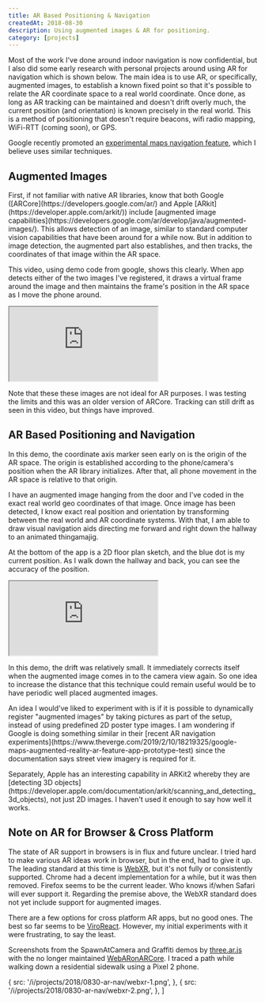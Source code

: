 ```yaml
---
title: AR Based Positioning & Navigation
createdAt: 2018-08-30
description: Using augmented images & AR for positioning.
category: [projects]
---
```



<p>
  Most of the work I've done around indoor navigation is now confidential, but I also did some early
  research with personal projects around using AR for navigation which is shown below. The main idea
  is to use AR, or specifically, augmented images, to establish a known fixed point so that it's
  possible to relate the AR coordinate space to a real world coordinate. Once done, as long as AR
  tracking can be maintained and doesn't drift overly much, the current position (and orientation)
  is known precisely in the real world. This is a method of positioning that doesn't require
  beacons, wifi radio mapping, WiFi-RTT (coming soon), or GPS.
</p>

Google recently promoted an
[experimental maps navigation feature](https://www.theverge.com/2019/2/10/18219325/google-maps-augmented-reality-ar-feature-app-prototype-test),
which I believe uses similar techniques.

<h2>Augmented Images</h2>

<p>
  First, if not familiar with native AR libraries, know that both Google
  ([ARCore](https://developers.google.com/ar/) and Apple
  [ARkit](https://developer.apple.com/arkit/)) include [augmented image
  capabilities](https://developers.google.com/ar/develop/java/augmented-images/). This allows
  detection of an image, similar to standard computer vision capabilities that have been around for
  a while now. But in addition to image detection, the augmented part also establishes, and then
  tracks, the coordinates of that image within the AR space.
</p>

<p>
  This video, using demo code from google, shows this clearly. When app detects either of the two
  images I've registered, it draws a virtual frame around the image and then maintains the frame's
  position in the AR space as I move the phone around.
</p>

<div class="video-responsive">
  <iframe
    allowFullScreen
    src="https://www.youtube.com/embed/tKrP-HFN9mE?feature=oembed&rel=0"
  ></iframe>
</div>

<p>
  Note that these these images are not ideal for AR purposes. I was testing the limits and this was
  an older version of ARCore. Tracking can still drift as seen in this video, but things have
  improved.
</p>

<h2>AR Based Positioning and Navigation</h2>
<p>
  In this demo, the coordinate axis marker seen early on is the origin of the AR space. The origin
  is established according to the phone/camera's position when the AR library initializes. After
  that, all phone movement in the AR space is relative to that origin.
</p>

<p>
  I have an augmented image hanging from the door and I've coded in the exact real world geo
  coordinates of that image. Once image has been detected, I know exact real position and
  orientation by transforming between the real world and AR coordinate systems. With that, I am able
  to draw visual navigation aids directing me forward and right down the hallway to an animated
  thingamajig.
</p>
<p>
  At the bottom of the app is a 2D floor plan sketch, and the blue dot is my current position. As I
  walk down the hallway and back, you can see the accuracy of the position.
</p>

<div class="video-responsive">
  <iframe
    allowFullScreen
    src="https://www.youtube.com/embed/7TXlz-wKXb0?feature=oembed&rel=0"
  ></iframe>
</div>

<p>
  In this demo, the drift was relatively small. It immediately corrects itself when the augmented
  image comes in to the camera view again. So one idea to increase the distance that this technique
  could remain useful would be to have periodic well placed augmented images.
</p>

<p>
  An idea I would've liked to experiment with is if it is possible to dynamically register
  "augmented images" by taking pictures as part of the setup, instead of using predefined 2D poster
  type images. I am wondering if Google is doing something similar in their [recent AR navigation
  experiments](https://www.theverge.com/2019/2/10/18219325/google-maps-augmented-reality-ar-feature-app-prototype-test)
  since the documentation says street view imagery is required for it.
</p>
<p>
  Separately, Apple has an interesting capability in ARKit2 whereby they are [detecting 3D
  objects](https://developer.apple.com/documentation/arkit/scanning_and_detecting_3d_objects), not
  just 2D images. I haven't used it enough to say how well it works.
</p>

<h2>Note on AR for Browser & Cross Platform</h2>
<p>
  The state of AR support in browsers is in flux and future unclear. I tried hard to make various AR
  ideas work in browser, but in the end, had to give it up. The leading standard at this time is
  <a href="https://www.w3.org/TR/webxr/">WebXR</a>, but it's not fully or consistently supported.
  Chrome had a decent implementation for a while, but it was then removed. Firefox seems to be the
  current leader. Who knows if/when Safari will ever support it. Regarding the premise above, the
  WebXR standard does not yet include support for augmented images.
</p>
<p>
  There are a few options for cross platform AR apps, but no good ones. The best so far seems to be
  <a href="https://viromedia.com/viroreact">ViroReact</a>. However, my initial experiments with it
  were frustrating, to say the least.
</p>
<p>
  Screenshots from the SpawnAtCamera and Graffiti demos by
  <a href="https://github.com/google-ar/">three.ar.js</a>
  with the no longer maintained
  <a href="https://github.com/google-ar/WebARonARCore">WebARonARCore</a>. I traced a path while
  walking down a residential sidewalk using a Pixel 2 phone.
</p>

  {
    src: '/i/projects/2018/0830-ar-nav/webxr-1.png',
  },
  {
    src: '/i/projects/2018/0830-ar-nav/webxr-2.png',
  },
]

<BlogPhotosSimple photos={photos} />
